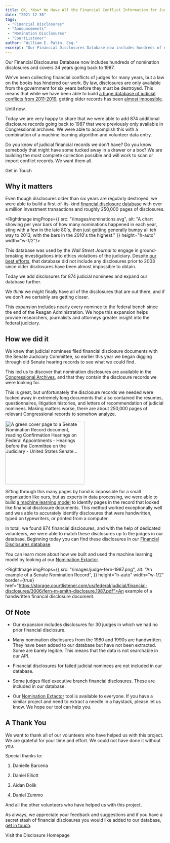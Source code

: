 ```yaml
---
title: OK, *Now* We Have All the Financial Conflict Information for Judges, Right?
date: "2021-12-30"
tags:
 - "Financial Disclosures"
 - "Announcements"
 - "Nomination Disclosures"
 - "CourtListener"
author: "William E. Palin, Esq."
excerpt: "Our Financial Disclosures Database now includes hundreds of nomination disclosures and covers 34 years going back to 1987."
---
```


<p className="lead">Our Financial Disclosures Database now includes hundreds of nomination disclosures and covers 34 years going back to 1987.</p>

We've been collecting financial conflicts of judges for many years, but a law on the books has hindered our work. By law, disclosures are only available from the government for six years before they must be destroyed. This means that while we have been able to build [a huge database of judicial conflicts from 2011-2019][fd-home], getting older records has been [almost impossible][apbnews].

[apbnews]: https://twitter.com/FreeLawProject/status/1093612415185350656


Until now.

Today we are very happy to share that we were able to add 874 additional disclosure records going back to 1987 that were previously only available in Congressional archives. We were able to accomplish this with a combination of a machine learning algorithm and volunteer data entry.

<AlertBox><p>Do you know of judicial financial records we don't have? Do you know somebody that might have some tucked away in a drawer or a box? We are building the most complete collection possible and will work to scan or import conflict records. We want them all.</p>
  <p><PurpleButton href="/contact/" size="sm">Get in Touch</PurpleButton></p>
</AlertBox>


## Why it matters

Even though disclosures older than six years are regularly destroyed, we were able to build a first-of-its-kind [financial disclosure database][fd-home] with over a million investment transactions and roughly 250,000 pages of disclosures.

<RightImage imgProps={{
  src: "/images/nominations.svg",
  alt: "A chart showing per year bars of how many nominations happened in each year, sting with a few in the late 80's, then just getting generally bumpy all teh way to 2013, with the bars in the 2010's the highest."
}} height="h-auto" width="w-1/2"/>

This database was used by the <em>Wall Street Journal</em> to engage in ground-breaking investigations into ethics violations of the judiciary. Despite [our best efforts][h2o], that database did not include any disclosures prior to 2003 since older disclosures have been almost impossible to obtain.

[h2o]: https://twitter.com/FreeLawProject/status/1093612415185350656

Today we add disclosures for 874 judicial nominees and expand our database further.

We *think* we might finally have all of the disclosures that are out there, and if we don't we certainly are getting closer.

This expansion includes nearly every nominee to the federal bench since the end of the Reagan Administration. We hope this expansion helps provide researchers, journalists and attorneys greater insight into the federal judiciary.


## How we did it

We knew that judicial nominees filed financial disclosure documents with the Senate Judiciary Committee, so earlier this year we began digging through old Senate hearing records to see what we could find.

This led us to discover that nomination disclosures are available in the <a href="https://www.govinfo.gov/app/collection/chrg/115/senate/Committee%20on%20the%20Judiciary">Congressional Archives</a>, and that they contain the disclosure records we were looking for.

This is great, but unfortunately the disclosure records we needed were tucked away in extremely long documents that also contained the resumes, questionnaires, litigation histories, and letters of recommendation of judicial nominees. Making matters worse, there are about 250,000 pages of relevant Congressional records to somehow analyze.

<div className="left-image">
    <img src="/images/senate-records.png"
         alt="A green cover page to a Senate Nomination Record document, reading Confirmation Hearings on Federal Appointments - Hearings before the Committee on the Judiciary - United States Senate..."
         height="200"
         width="250"
         className="img-responsive"/>
</div>

Sifting through this many pages by hand is impossible for a small organization like ours, but as experts in data processing, we were able to build <a href="https://github.com/freelawproject/nomination-extractor">a machine learning model</a> to identify pages in the record that looked like financial disclosure documents. This method worked exceptionally well and was able to accurately identify disclosures that were handwritten, typed on typewriters, or printed from a computer.

In total, we found 874 financial disclosures, and with the help of dedicated volunteers, we were able to match these disclosures up to the judges in our database. Beginning today you can find these disclosures in our <a href="https://www.courtlistener.com/financial-disclosures/">Financial Disclosures database</a>.

You can learn more about how we built and used the machine learning model by looking at our <a href="https://github.com/freelawproject/nomination-extractor">Nomination Extactor</a>.

<RightImage imgProps={{
  src: "/images/judge-fern-1987.png",
  alt: "An example of a Senate Nomination Record",
}} height="h-auto" width="w-1/2" border={true} href="https://storage.courtlistener.com/us/federal/judicial/financial-disclosures/3006/fern-m-smith-disclosure.1987.pdf">An example of a handwritten financal disclosure document.</RightImage>


## Of Note

- Our expansion includes disclosures for 30 judges in which we had no prior financial disclosure.

- Many nomination disclosures from the 1980 and 1990s are handwritten. They have been added to our database but have not been extracted. Some are barely legible. This means that the data is not searchable in our API.

- Financial disclosures for failed judicial nominees are not included in our database.

- Some judges filed executive branch financial disclosures. These are included in our database.

- Our <a href="https://github.com/freelawproject/nomination-extractor">Nomination Extactor</a> tool is available to
   everyone. If you have a similar project and need to extract a needle in a haystack, please let us know.
   We hope our tool can help you.

## A Thank You

We want to thank all of our volunteers who have helped us with this project.  We are grateful for your time and effort.
We could not have done it without you.

Special thanks to:

1. Danielle Barcena

2. Daniel Elliott

3. Aidan Dolik

4. Daniel Zummo

And all the other volunteers who have helped us with this project.

As always, we appreciate your feedback and suggestions and if you have a secret stash of financial disclosures you would
like added to our database, [get in touch][c].

<p><PurpleButton href="https://www.courtlistener.com/financial-disclosures/" size="lg">Visit the Disclosure Homepage</PurpleButton></p>

[fd-home]: https://www.courtlistener.com/financial-disclosures/
[c]: /contact/